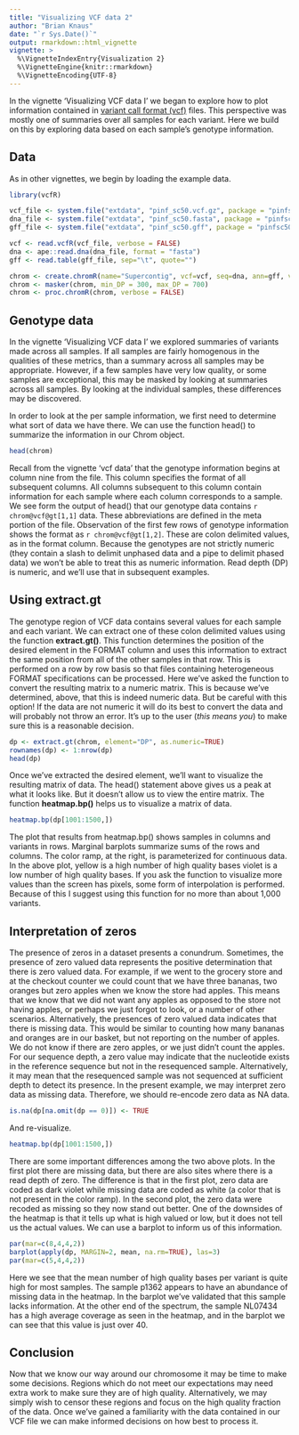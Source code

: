 ```yaml
---
title: "Visualizing VCF data 2"
author: "Brian Knaus"
date: "`r Sys.Date()`"
output: rmarkdown::html_vignette
vignette: >
  %\VignetteIndexEntry{Visualization 2}
  %\VignetteEngine{knitr::rmarkdown}
  %\VignetteEncoding{UTF-8}
---
```



In the vignette 'Visualizing VCF data I' we began to explore how to plot information contained in [variant call format (vcf)](http://samtools.github.io/hts-specs/ "VCF format at hts-specs") files.
This perspective was mostly one of summaries over all samples for each variant.
Here we build on this by exploring data based on each sample's genotype information.


## Data


As in other vignettes, we begin by loading the example data.



```r
library(vcfR)

vcf_file <- system.file("extdata", "pinf_sc50.vcf.gz", package = "pinfsc50")
dna_file <- system.file("extdata", "pinf_sc50.fasta", package = "pinfsc50")
gff_file <- system.file("extdata", "pinf_sc50.gff", package = "pinfsc50")

vcf <- read.vcfR(vcf_file, verbose = FALSE)
dna <- ape::read.dna(dna_file, format = "fasta")
gff <- read.table(gff_file, sep="\t", quote="")

chrom <- create.chromR(name="Supercontig", vcf=vcf, seq=dna, ann=gff, verbose=FALSE)
chrom <- masker(chrom, min_DP = 300, max_DP = 700)
chrom <- proc.chromR(chrom, verbose = FALSE)

```



## Genotype data

In the vignette 'Visualizing VCF data I' we explored summaries of variants made across all samples.
If all samples are fairly homogenous in the qualities of these metrics, than a summary across all samples may be appropriate.
However, if a few samples have very low quality, or some samples are exceptional, this may be masked by looking at summaries across all samples.
By looking at the individual samples, these differences may be discovered.



In order to look at the per sample information, we first need to determine what sort of data we have there.
We can use the function head() to summarize the information in our Chrom object.


```r
head(chrom)
```



Recall from the vignette 'vcf data' that the genotype information begins at column nine from the file.
This column specifies the format of all subsequent columns.
All columns subsequent to this column contain information for each sample where each column corresponds to a sample.
We see form the output of head() that our genotype data contains `r chrom@vcf@gt[1,1]` data.
These abbreviations are defined in the meta portion of the file.
Observation of the first few rows of genotype information shows the format as `r chrom@vcf@gt[1,2]`.
These are colon delimited values, as in the format column.
Because the genotypes are not strictly numeric (they contain a slash to delimit unphased data and a pipe to delimit phased data) we won't be able to treat this as numeric information.
Read depth (DP) is numeric, and we'll use that in subsequent examples.


## Using extract.gt


The genotype region of VCF data contains several values for each sample and each variant.
We can extract one of these colon delimited values using the function **extract.gt()**.
This function determines the position of the desired element in the FORMAT column and uses this information to extract the same position from all of the other samples in that row.
This is performed on a row by row basis so that files containing heterogeneous FORMAT specifications can be processed.
Here we've asked the function to convert the resulting matrix to a numeric matrix.
This is because we've determined, above, that this is indeed numeric data.
But be careful with this option!
If the data are not numeric it will do its best to convert the data and will probably not throw an error.
It's up to the user (*this means you*) to make sure this is a reasonable decision.


```r
dp <- extract.gt(chrom, element="DP", as.numeric=TRUE)
rownames(dp) <- 1:nrow(dp)
head(dp)
```


Once we've extracted the desired element, we'll want to visualize the resulting matrix of data.
The head() statement above gives us a peak at what it looks like.
But it doesn't allow us to view the entire matrix.
The function **heatmap.bp()** helps us to visualize a matrix of data.


```r
heatmap.bp(dp[1001:1500,])
```


The plot that results from heatmap.bp() shows samples in columns and variants in rows.
Marginal barplots summarize sums of the rows and columns.
The color ramp, at the right, is parameterized for continuous data.
In the above plot, yellow is a high number of high quality bases violet is a low number of high quality bases.
If you ask the function to visualize more values than the screen has pixels, some form of interpolation is performed.
Because of this I suggest using this function for no more than about 1,000 variants.



## Interpretation of zeros


The presence of zeros in a dataset presents a conundrum.
Sometimes, the presence of zero valued data represents the positive determination that there is zero valued data.
For example, if we went to the grocery store and at the checkout counter we could count that we have three bananas, two oranges but zero apples when we know the store had apples.
This means that we know that we did not want any apples as opposed to the store not having apples, or perhaps we just forgot to look, or a number of other scenarios.
Alternatively, the presences of zero valued data indicates that there is missing data.
This would be similar to counting how many bananas and oranges are in our basket, but not reporting on the number of apples.
We do not know if there are zero apples, or we just didn't count the apples.
For our sequence depth, a zero value may indicate that the nucleotide exists in the reference sequence but not in the resequenced sample.
Alternatively, it may mean that the resequenced sample was not sequenced at sufficient depth to detect its presence.
In the present example, we may interpret zero data as missing data.
Therefore, we should re-encode zero data as NA data.


```r
is.na(dp[na.omit(dp == 0)]) <- TRUE
```


And re-visualize.


```r
heatmap.bp(dp[1001:1500,])
```


There are some important differences among the two above plots.
In the first plot there are missing data, but there are also sites where there is a read depth of zero.
The difference is that in the first plot, zero data are coded as dark violet while missing data are coded as white (a color that is not present in the color ramp).
In the second plot, the zero data were recoded as missing so they now stand out better.
One of the downsides of the heatmap is that it tells up what is high valued or low, but it does not tell us the actual values.
We can use a barplot to inform us of this information.


```r
par(mar=c(8,4,4,2))
barplot(apply(dp, MARGIN=2, mean, na.rm=TRUE), las=3)
par(mar=c(5,4,4,2))
```


Here we see that the mean number of high quality bases per variant is quite high for most samples.
The sample p1362 appears to have an abundance of missing data in the heatmap.
In the barplot we've validated that this sample lacks information.
At the other end of the spectrum, the sample NL07434 has a high average coverage as seen in the heatmap, and in the barplot we can see that this value is just over 40.



## Conclusion


Now that we know our way around our chromosome it may be time to make some decisions.
Regions which do not meet our expectations may need extra work to make sure they are of high quality.
Alternatively, we may simply wish to censor these regions and focus on the high quality fraction of the data.
Once we've gained a familiarity with the data contained in our VCF file we can make informed decisions on how best to process it.




